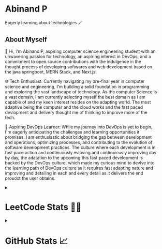 # Abinand P

Eagerly learning about technologies 🪄

## About Myself 
 <p className="font-medium text-justify  ">
                🌟 Hi, I'm Abinand P, aspiring computer science engineering
                student with an unwavering passion for technology, an aspiring
                interest in DevOps, and a commitment to open source
                contributions with the indulgence in the thought process of
                developing softwares and web development based on the java
                springboot, MERN Stack, and Next.js.
              </p>
  <p className="font-bold ">
                <span className="font-bold text-dark/80">
                  🌐 Tech Enthusiast:
                </span>
                Currently navigating my pre-final year  in computer science and
                engineering, I'm building a solid foundation in programming and
                exploring the vast landscape of technology. As the computer
                Science is a vast domain, I am currently selecting myself the
                best domain as I am capable of and my keen interest resides on
                the adapting world. The most adaptive being the computer and the
                cloud works and the fast paced devlopment and delivery thought
                me of thinking to improve more of the tech.
              </p>
               <p className="font-medium text-justify ">
                <span className="font-bold text-dark/80">
                  🚀 Aspiring DevOps Learner:
                </span>
                While my journey into DevOps is yet to begin, I'm eagerly
                anticipating the challenges and learning opportunities it
                promises. I am enthusiastic about bridging the gap between
                development and operations, optimizing processes, and
                contributing to the evolution of software development practices.
                The culture where each development is in fast pace action and
                continuously evloving and continuiously improving day by day,
                the adatation to the upcoming this fast paced development is
                backed by the DevOps culture, which made my curious mind to
                devlve into the learning path of DevOps culture as it requires
                fast adapting nature and improving and detailing in each and
                every detail as it delivers the end proudct the user obtains.
              </p>
<details>
<summary>
<h1>LeetCode Stats  🧑‍💻</h1></summary>

![LeetCode Stats](https://leetcard.jacoblin.cool/Abinand0911?theme=dark&font=Hanuman&ext=contest)
</details>


<details> <summary><h1>GitHub Stats 📈</h1></summary> 


![abiji-2020's Stats](https://github-readme-stats.vercel.app/api?username=abiji-2020&theme=radical&show_icons=true&hide_border=false&count_private=true) <br/>
![abiji-2020's Streak](https://github-readme-streak-stats.herokuapp.com/?user=abiji-2020&theme=radical&hide_border=false)

## Activity graph 📊
[![Abinand's github activity graph](https://github-readme-activity-graph.vercel.app/graph?username=Abiji-2020)](https://github.com/Abiji-2020/github-readme-activity-graph)


## Using Languages 📜
![abiji-2020's Top Languages](https://github-readme-stats.vercel.app/api/top-langs/?username=abiji-2020&theme=radical&show_icons=true&hide_border=false&layout=compact)

</details>

